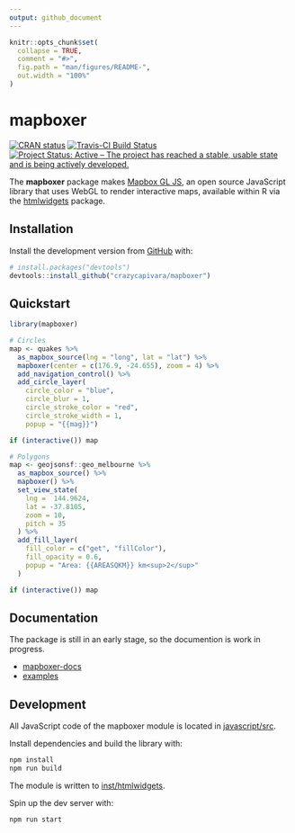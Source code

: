 ```yaml
---
output: github_document
---
```


<!-- README.md is generated from README.Rmd. Please edit that file -->

```r
knitr::opts_chunk$set(
  collapse = TRUE,
  comment = "#>",
  fig.path = "man/figures/README-",
  out.width = "100%"
)
```
# mapboxer

<!-- badges: start -->
[![CRAN status](https://www.r-pkg.org/badges/version/mapboxer)](https://CRAN.R-project.org/package=mapboxer)  [![Travis-CI Build Status](https://travis-ci.org/crazycapivara/mapboxer.svg?branch=master)](https://travis-ci.org/crazycapivara/mapboxer) [![Project Status: Active – The project has reached a stable, usable state and is being actively developed.](https://www.repostatus.org/badges/latest/active.svg)](https://www.repostatus.org/#active)
<!-- badges: end -->

The __mapboxer__ package makes [Mapbox GL JS](https://docs.mapbox.com/mapbox-gl-js/api/),
an open source JavaScript library that uses WebGL to render interactive maps,
available within R via the [htmlwidgets](https://www.htmlwidgets.org/) package.

## Installation

Install the development version from [GitHub](https://github.com/) with:

``` r
# install.packages("devtools")
devtools::install_github("crazycapivara/mapboxer")
```

## Quickstart

```r
library(mapboxer)

# Circles
map <- quakes %>%
  as_mapbox_source(lng = "long", lat = "lat") %>%
  mapboxer(center = c(176.9, -24.655), zoom = 4) %>%
  add_navigation_control() %>%
  add_circle_layer(
    circle_color = "blue",
    circle_blur = 1,
    circle_stroke_color = "red",
    circle_stroke_width = 1,
    popup = "{{mag}}")

if (interactive()) map

# Polygons
map <- geojsonsf::geo_melbourne %>%
  as_mapbox_source() %>%
  mapboxer() %>%
  set_view_state(
    lng =  144.9624,
    lat = -37.8105,
    zoom = 10,
    pitch = 35
  ) %>%
  add_fill_layer(
    fill_color = c("get", "fillColor"),
    fill_opacity = 0.6,
    popup = "Area: {{AREASQKM}} km<sup>2</sup>"
  )

if (interactive()) map
```

## Documentation

The package is still in an early stage, so the documention is work in progress.

- [mapboxer-docs](https://crazycapivara.github.io/mapboxer/)
- [examples](examples)

## Development

All JavaScript code of the mapboxer module is located in [javascript/src](javascript/src).

Install dependencies and build the library with:

```bash
npm install
npm run build
```

The module is written to [inst/htmlwidgets](inst/htmlwidgets).

Spin up the dev server with:

```bash
npm run start
```
